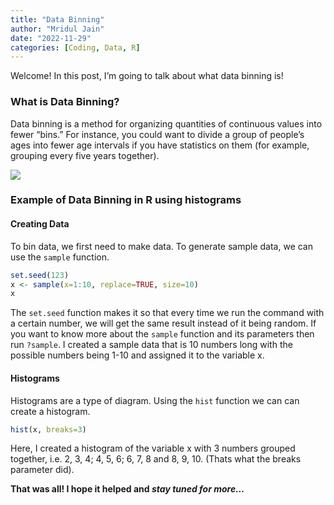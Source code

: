 ```yaml
---
title: "Data Binning"
author: "Mridul Jain"
date: "2022-11-29"
categories: [Coding, Data, R]
---
```

Welcome!
In this post, I'm going to talk about what data binning is!
  
### What is Data Binning?
Data binning is a method for organizing quantities of continuous values into fewer "bins." For instance, you could want to divide a group of people's ages into fewer age intervals if you have statistics on them (for example, grouping every five years together).  
  
![](binning.jpg)
  
### Example of Data Binning in R using histograms
#### **Creating Data**
To bin data, we first need to make data. To generate sample data, we can use the `sample` function.
```r
set.seed(123)
x <- sample(x=1:10, replace=TRUE, size=10)
x
```
The `set.seed` function makes it so that every time we run the command with a certain number, we will get the same result instead of it being random. If you want to know more about the `sample` function and its parameters then run `?sample`. I created a sample data that is 10 numbers long with the possible numbers being 1-10 and assigned it to the variable x.

#### **Histograms**
Histograms are a type of diagram. Using the `hist` function we can can create a histogram.
```r
hist(x, breaks=3)
```
Here, I created a histogram of the variable x with 3 numbers grouped together, i.e. 2, 3, 4; 4, 5, 6; 6, 7, 8 and 8, 9, 10. (Thats what the breaks parameter did).  
  
**That was all! I hope it helped and *stay tuned for more...***
